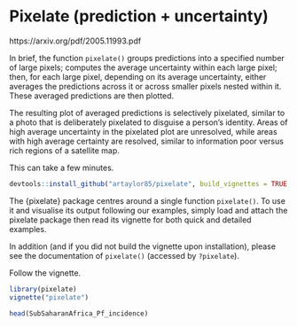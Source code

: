 # Pixelate (prediction + uncertainty)

https://arxiv.org/pdf/2005.11993.pdf

In brief, the function `pixelate()` groups predictions into a specified number of large pixels; computes the average uncertainty within each large pixel; then, for each large pixel, depending on its average uncertainty, either averages the predictions across it or across smaller pixels nested within it. These averaged predictions are then plotted.

The resulting plot of averaged predictions is selectively pixelated, similar to a photo that is deliberately pixelated to disguise a person’s identity. Areas of high average uncertainty in the pixelated plot are unresolved, while areas with high average certainty are resolved, similar to information poor versus rich regions of a satellite map.

This can take a few minutes.
```r
devtools::install_github("artaylor85/pixelate", build_vignettes = TRUE, dependencies = TRUE)
```

The {pixelate} package centres around a single function `pixelate()`. To use it and visualise its output following our examples, simply load and attach the pixelate package then read its vignette for both quick and detailed examples. 

In addition (and if you did not build the vignette upon installation), please see the documentation of `pixelate()` (accessed by `?pixelate`).

Follow the vignette.
```r
library(pixelate)
vignette("pixelate")
```

```r
head(SubSaharanAfrica_Pf_incidence)
```
